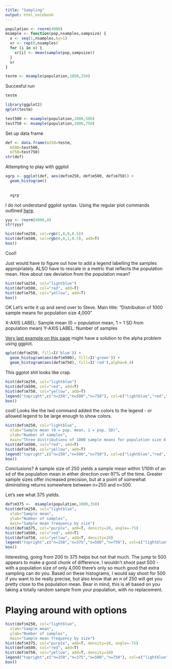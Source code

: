 ```yaml
---
title: "Sampling"
output: html_notebook
---
```






```r

population <- rnorm(4000)
msample <- function(pop,nsamples,sampsize) {
  x <- seq(1,nsamples,by=1)
  xr <- rep(0,nsamples)
  for (i in x) {
    xr[i] <- mean(sample(pop,sampsize))
  }
  xr
}

testm <- msample(population,1000,250)


```

Succesful run

```r
testm
```

```r
library(ggplot2)
qplot(testm)
```

```r
test500 <- msample(population,1000,500)
test750 <- msample(population,1000,750)
```

Set up data frame
```r
def <- data.frame(m250=testm,
  m500=test500,
  m750=test750)
str(def)
```


Attempting to play with ggplot

```r
xgrp <- ggplot(def, aes(def$m250, def$m500, def$m750)) + 
  geom_histogram()
  
  
  xgrp
```

I do not understand ggplot syntax.  Using the regular plot commands outlined [here](https://www.r-bloggers.com/overlapping-histogram-in-r/).  

```r
yyy <- rnorm(4000,4)
str(yyy)
```

```r
hist(def$m250, col=rgb(1,0,0,0.5))
hist(def$m500, col=rgb(0,0,1,0.5), add=T)
box()
```
Cool!

Just would have to figure out how to add a legend labelling the samples appropriately.  ALSO have to rescale in a metric that reflects the population mean.  How about raw deviation from the population mean?  

```r
hist(def$m250, col="lightblue")
hist(def$m500, col="red", add=T)
hist(def$m750, col="yellow", add=T)
box()


```

OK Let's write it up and send over to Steve.  Main title:  "Distribution of 1000 sample means for population size 4,000"

X-AXIS LABEL:  Sample mean (0 = population mean, 1 = 1 SD from population mean)
Y-AXIS LABEL:  Number of samples

[Very last example on this page](http://stackoverflow.com/questions/33480500/is-there-a-way-to-show-overlapping-histograms-in-r-without-adjusting-transparenc) might have a solution to the alpha problem using ggplot.  

```r
qplot(def$m250, fill=I('blue')) +
  geom_histogram(aes(def$m500), fill=I('green')) +
  geom_histogram(aes(def$m750), fill=I('red'),alpha=0.4)
```

This ggplot shit looks like crap.

```r

hist(def$m250, col="lightblue")
hist(def$m500, col="red", add=T)
hist(def$m750, col="yellow", add=T)
legend("topright",c("n=250","n=500","n=750"), col=c("lightblue","red","yellow"),lwd=10)
box()


```

cool!  Looks like the lwd command added the colors to the legend - or allowed legend to be large enough to show colors.  


```r

hist(def$m250, col="lightblue", 
  xlab="Sample mean (0 = pop. mean, 1 = pop. SD)",
  ylab="Number of samples", 
  main="Three distributions of 1000 sample means for population size 4,000")
hist(def$m500, col="red", add=T)
hist(def$m750, col="yellow", add=T)
legend("topright",c("n=250","n=500","n=750"), col=c("lightblue","red","yellow"),lwd=10)
box()


```

Conclusions?  A sample size of 250 yields a sample mean within 1/10th of an sd of the population mean in either direction over 97% of the time.  Greater sample sizes offer increased precision, but at a point of somewhat diminishing returns somewhere between n=250 and n=500.   


Let's see what 375 yields.

```r
def$m375 <-  msample(population,1000,350)
hist(def$m250, col="lightblue", 
  xlab="Sample mean",
  ylab="Number of samples",
  main="Sample mean frequency by size")
hist(def$m375, col="purple", add=T, density=20, angle=-75)
hist(def$m500, col="red", add=T)
hist(def$m750, col="yellow", add=T, density=10)
legend("topright",c("n=250","n=375","n=500","n=750"), col=c("lightblue","purple","red","yellow"),lwd=10)
box()

```
Interesting, going from 200 to 375 helps but not that much.  The jump to 500 appears to make a good chunk of difference.  I wouldn't shoot past 500 - with a population size of only 4,000 there's only so much good that extra sampling can do you.  Based on these histograms, I would say shoot for 500 if you want to be really precise, but also know that an n of 250 will get you pretty close to the population mean.  Bear in mind, this is all based on you taking a totally random sample from your population, with no replacement.  

Playing around with options
============
 
```r
hist(def$m250, col="lightblue", 
  xlab="Sample mean",
  ylab="Number of samples",
  main="Sample mean frequency by size")
hist(def$m375, col="purple", add=T, density=20, angle=-75)
hist(def$m500, col="red", add=T)
hist(def$m750, col="yellow", add=T, density=10)
legend("topright",c("n=250","n=375","n=500","n=750"), col=c("lightblue","purple","red","yellow"),lwd=10)
box()

```

